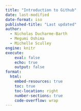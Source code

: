 ```yaml
---
title: "Introduction to Github"
date: last-modified
date-format: iso
published-title: "Last updated"
author: 
  - Nicholas Ducharme-Barth
  - Megumi Oshima
  - Michelle Sculley
engine: knitr
execute:
    eval: false
    echo: true
    output: false
format:
  html:
    embed-resources: true
    toc: true
    toc-location: right
    number-sections: true
    code-overflow: wrap
---
```


